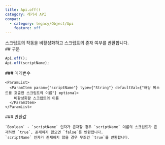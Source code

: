 ```yaml
---
title: Api.off()
category: 레거시 API
compat:
  - category: legacy/Object/Api
    feature: off
---
```


<Section>
  스크립트의 작동을 비활성화하고 스크립트의 존재 여부를 반환합니다.
</Section>
<Section>
  ## 구문

  ~~~js
  Api.off();
  Api.off(scriptName);
  ~~~

  <Section>
    ### 매개변수

    <ParamList>
      <ParamItem param={"scriptName"} type={"String"} defaultVal={"해당 메소드를 호출한 스크립트의 이름"} optional>
        비활성화할 스크립트의 이름
      </ParamItem>
    </ParamList>
  </Section>
  <Section>
    ### 반환값

    `Boolean` - `scriptName` 인자가 존재할 경우 `scriptName` 이름의 스크립트가 존재하면 `true`, 존재하지 않으면 `false`를 반환합니다.
    `scriptName` 인자가 존재하지 않을 경우 무조건 `true`를 반환합니다.
  </Section>
</Section>